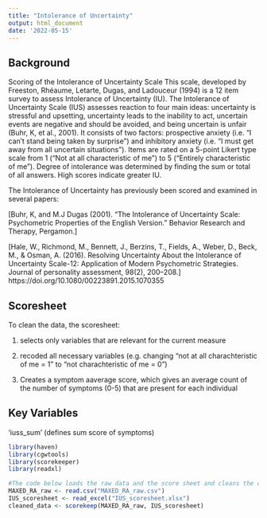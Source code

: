 ```yaml
---
title: "Intolerance of Uncertainty"
output: html_document
date: '2022-05-15'
---
```

## Background
Scoring of the Intolerance of Uncertainty Scale
This scale, developed by Freeston, Rhéaume, Letarte, Dugas, and Ladouceur (1994) is a 12 item survey to assess Intolerance of Uncertainty (IU). The Intolerance of Uncertainty Scale (IUS) assesses reaction to four main ideas: uncertainty is stressful and upsetting, uncertainty leads to the inability to act, uncertain events are negative and should be avoided, and being uncertain is unfair (Buhr, K, et al., 2001). It consists of two factors: prospective anxiety (i.e. “I can’t stand being taken by surprise”) and inhibitory anxiety (i.e. “I must get away from all uncertain situations”). Items are rated on a 5-point Likert type scale from 1 ("Not at all characteristic of me") to 5 ("Entirely characteristic of me"). Degree of intolerance was determined by finding the sum or total of all answers. High scores indicate greater IU. 

The Intolerance of Uncertainty has previously been scored and examined in several papers:

[Buhr, K, and M.J Dugas (2001). “The Intolerance of Uncertainty Scale: Psychometric Properties of the English Version.” Behavior Research and Therapy, Pergamon.]  

[Hale, W., Richmond, M., Bennett, J., Berzins, T., Fields, A., Weber, D., Beck, M., & Osman, A. (2016). Resolving Uncertainty About the Intolerance of Uncertainty Scale-12: Application 
of Modern Psychometric Strategies. Journal of personality assessment, 98(2), 200–208.] https://doi.org/10.1080/00223891.2015.1070355

## Scoresheet
To clean the data, the scoresheet:

(1) selects only variables that are relevant for the current measure

(2) recoded all necessary variables (e.g. changing "not at all charachteristic of me = 1" to "not charachteristic of me = 0")

(3) Creates a symptom aaverage score, which gives an average count of the number of symptoms (0-5) that are present for each individual

## Key Variables
'iuss_sum' (defines sum score of symptoms)

```r
library(haven)
library(cgwtools)
library(scorekeeper)
library(readxl)
```

```r
#The code below loads the raw data and the score sheet and cleans the data
MAXED_RA_raw <- read.csv("MAXED_RA_raw.csv")
IUS_scoresheet <- read_excel("IUS_scoresheet.xlsx")
cleaned_data <- scorekeep(MAXED_RA_raw, IUS_scoresheet)
```

